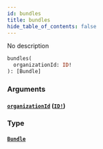 ```yaml
---
id: bundles
title: bundles
hide_table_of_contents: false
---
```



No description

```graphql
bundles(
  organizationId: ID!
): [Bundle]
```


### Arguments

#### [`organizationId`](#) ([`ID!`](/swapi/scalars/id))




### Type

#### [`Bundle`](/swapi/objects/bundle)






